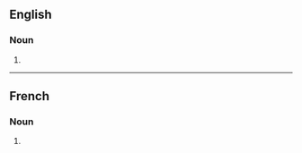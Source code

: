 ==English==

===Noun===
{{head|en|noun form}}

# {{plural of|en|inspiration}}

----

==French==

===Noun===
{{head|fr|noun form|g=f}}

# {{plural of|fr|inspiration}}